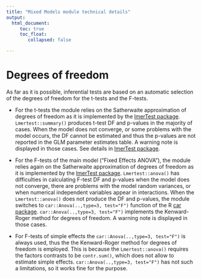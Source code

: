 ```yaml
---
title: "Mixed Models module technical details"
output: 
  html_document:
     toc: true
     toc_float:
        collapsed: false

---
```



# Degrees of freedom

As far as it is possible, inferential tests are based on an automatic selection of the degrees of freedom for the t-tests and the F-tests. 

* For the t-tests the module relies on the Satherwaite approximation of degrees of freedom as it is implemented by the [lmerTest package](https://cran.r-project.org/web/packages/lmerTest/index.html). `Lmertest::summary()` produces t-test DF and p-values in the majority of cases. When the model does not converge, or some problems with the model occurs, the DF cannot be estimated and thus the p-values are not reported in the GLM parameter estimates table. A warning note is displayed in those cases. See details in [lmerTest package](https://cran.r-project.org/web/packages/lmerTest/index.html).

* For the F-tests of the main model ("Fixed Effects ANOVA"), the module relies again on the Satherwaite approximation of degrees of freedom as it is implemented by the [lmerTest package](https://cran.r-project.org/web/packages/lmerTest/index.html). `Lmertest::anova()` has difficulties in calculating F-test DF and p-values when the model does not converge, there are problems with the model random variances, or when numerical independent variables appear in interactions. When the `Lmertest::anova()`  does not produce the DF and p-values, the module switches to `car::Anova(..,type=3, test="F")` function of the R [car package](https://cran.r-project.org/web/packages/car/index.html). `car::Anova(..,type=3, test="F")` implements the Kenward-Roger method for degrees of freedom. A warning note is displayed in those cases.

* For F-tests of simple effects the `car::Anova(..,type=3, test="F")` is always used, thus the the Kenward-Roger method for degrees of freedom is employed. This is because the `Lmertest::anova()` requires the factors contrasts to be `contr.sum()`, which does not allow to estimate simple effects. `car::Anova(..,type=3, test="F")` has not such a limitations, so it works fine for the purpose. 

 